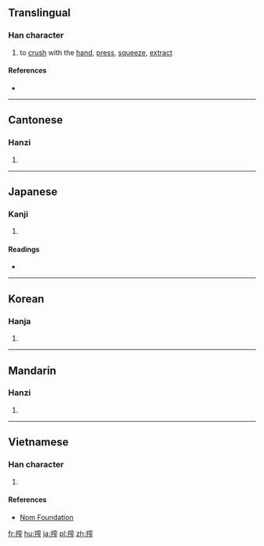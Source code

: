 ==Translingual==

===Han character===
{{Han char|rn=64|rad=手|as=10|sn=13|four=5301<sub>1</sub>|canj=手十金尸 (QJCS)|ids=⿰[[扌]][[窄]]}}

# to [[crush]] with the [[hand]], [[press]], [[squeeze]], [[extract]]

====References====
* {{Han ref|kx=0449.081|dkj=12553|dj=0799.290|hdz=31937.040|uh=643E|ud=25662|bh=B763|bd=46947}}

----

==Cantonese==

===Hanzi===
{{yue-hanzi|jyut=[[zaa3]]|y=ja3}}

# {{defn|lang=yue|sort=手10}}

----

==Japanese==

===Kanji===
{{ja-kanji|grade=c|rs=手10}}

# {{defn|lang=ja|sort=手10}}

====Readings====
* {{ja-readings|kanyoon=[[さく]] (saku)|kun=[[しぼる]] (shiboru)}}

----

==Korean==

===Hanja===
{{ko-hanja|hangeul=착|eumhun=|rv=chak|mr=ch'ak|y=chak}}

# {{defn|lang=ko|sort=手10}}

----

==Mandarin==

===Hanzi===
{{cmn-hanzi|pin=[[zhà]] ([[zha4]])|wg=cha<sup>4</sup>}}

# {{defn|lang=cmn|sort=手10}}

----

==Vietnamese==

===Han character===
{{vi-readings|rs=手10| hanviet = trá}}

# {{defn|lang=vi|sort=手10}}

====References====
*[http://nomfoundation.org/common/nom_details.php?codepoint=643e Nom Foundation]

[[fr:搾]]
[[hu:搾]]
[[ja:搾]]
[[pl:搾]]
[[zh:搾]]